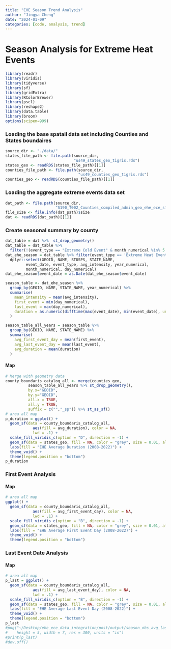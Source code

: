 ```yaml
---
title: "EHE Season Trend Analysis"
author: "Jingya Cheng"
date: "2024-01-09"
categories: [code, analysis, trend]
---
```


# Season Analysis for Extreme Heat Events

```r
library(readr)
library(viridis)
library(tidyverse)
library(sf)
library(gridExtra)
library(RColorBrewer)
library(pscl)
library(reshape2)
library(data.table)
library(broom)
options(scipen=999)
```

### Loading the base spatail data set including Counties and States boundaires

```r
source_dir <- "./data/"
states_file_path <- file.path(source_dir,
                              "us49_states_geo_tigris.rds")
states_geo <- readRDS(states_file_path)[[1]]
counties_file_path <- file.path(source_dir,
                                "us49_counties_geo_tigris.rds")
counties_geo <- readRDS(counties_file_path)[[1]]
```

### Loading the aggregate extreme events data set

```r
dat_path <- file.path(source_dir,
                      "S190_T002_Counties_compiled_admin_geo_ehe_ece_sf_2008_2022.rds")
file_size <- file.info(dat_path)$size
dat <- readRDS(dat_path)[[1]]
```

### Create seasonal summary by county

```r
dat_table = dat %>%  st_drop_geometry()
dat_table = dat_table %>% 
  filter(!(event_type == "Extreme Cold Event" & month_numerical %in% 5:9))
dat_ehe_season = dat_table %>% filter(event_type == 'Extreme Heat Event') %>%
  dplyr::select(GEOID, NAME, STUSPS, STATE_NAME, 
         event_date, event_type, avg_intensity, year_numerical, 
         month_numerical, day_numerical) 
dat_ehe_season$event_date = as.Date(dat_ehe_season$event_date)

season_table <- dat_ehe_season %>%
  group_by(GEOID, NAME, STATE_NAME, year_numerical) %>%
  summarise(
    mean_intensity = mean(avg_intensity),
    first_event = min(day_numerical),
    last_event = max(day_numerical),
    duration = as.numeric(difftime(max(event_date), min(event_date), units = "days")) + 1
  )

season_table_all_years = season_table %>% 
  group_by(GEOID, NAME, STATE_NAME) %>%
  summarise(
    avg_first_event_day = mean(first_event),
    avg_last_event_day = mean(last_event),
    avg_duration = mean(duration)
  )
```

#### Map

```r
# Merge with geometry data
county_boundaris_catalog_all <- merge(counties_geo,
          season_table_all_years %>% st_drop_geometry(),
          by.x="GEOID",
          by.y="GEOID",
          all.x = TRUE,
          all.y = TRUE,
          suffix = c("","_sp")) %>% st_as_sf() 
# area all map
p_duration = ggplot() +
  geom_sf(data = county_boundaris_catalog_all,
            aes(fill = avg_duration), color = NA,
            lwd = .1) + 
  scale_fill_viridis_c(option = "D", direction = -1) +
  geom_sf(data = states_geo, fill = NA, color = "grey", size = 0.01, alpha = 0.2) +
  labs(fill = "EHE Average Duration (2008-2022)") +
  theme_void() + 
  theme(legend.position = "bottom")
p_duration

```

### First Event Analysis

#### Map

```r
# area all map
ggplot() +
  geom_sf(data = county_boundaris_catalog_all,
            aes(fill = avg_first_event_day), color = NA,
            lwd = .1) + 
  scale_fill_viridis_c(option = "B", direction = -1) +
  geom_sf(data = states_geo, fill = NA, color = "grey", size = 0.01, alpha = 0.2) +
  labs(fill = "EHE Average First Event Day (2008-2022)") +
  theme_void() + 
  theme(legend.position = "bottom")
```

### Last Event Date Analysis

#### Map

```r
# area all map
p_last = ggplot() +
  geom_sf(data = county_boundaris_catalog_all,
            aes(fill = avg_last_event_day), color = NA,
            lwd = .1) + 
  scale_fill_viridis_c(option = "B", direction = -1) +
  geom_sf(data = states_geo, fill = NA, color = "grey", size = 0.01, alpha = 0.2) +
  labs(fill = "EHE Average Last Event Day (2008-2022)") +
  theme_void() + 
  theme(legend.position = "bottom")
p_last
#png("~/Desktop/ehe_ece_data_integration/post/output/season_obs_avg_last.png",
#    height = 5, width = 7, res = 300, units = "in")
#print(p_last)
#dev.off()
```



